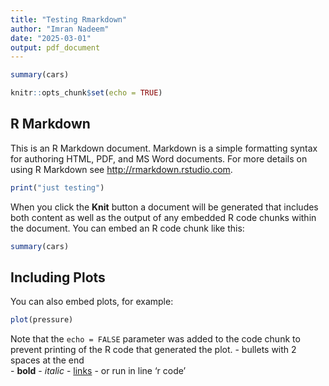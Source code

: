```yaml
---
title: "Testing Rmarkdown"
author: "Imran Nadeem"
date: "2025-03-01"
output: pdf_document
---
```

```r
summary(cars)
```

```r
knitr::opts_chunk$set(echo = TRUE)
```

## R Markdown

This is an R Markdown document. Markdown is a simple formatting syntax for authoring HTML, PDF, and MS Word documents. For more details on using R Markdown see <http://rmarkdown.rstudio.com>.
```r
print("just testing")
```

When you click the **Knit** button a document will be generated that includes both content as well as the output of any embedded R code chunks within the document. You can embed an R code chunk like this:

```r
summary(cars)
```

## Including Plots

You can also embed plots, for example:

```r
plot(pressure)
```

Note that the `echo = FALSE` parameter was added to the code chunk to prevent printing of the R code that generated the plot.
- bullets with 2 spaces at the end  
- **bold**
- *italic*
- [links](https://google.com)
- or run in line 'r code'
